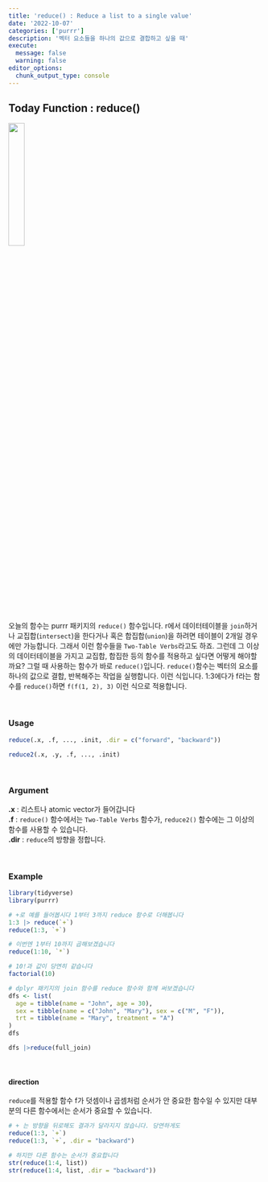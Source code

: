 ```yaml
---
title: 'reduce() : Reduce a list to a single value'
date: '2022-10-07'
categories: ['purrr']
description: '벡터 요소들을 하나의 값으로 결합하고 싶을 때'
execute: 
  message: false
  warning: false
editor_options: 
  chunk_output_type: console
---
```


## Today Function : reduce()

![](logo.png){width="25%"}

오늘의 함수는 purrr 패키지의 `reduce()` 함수입니다. r에서 데이터테이블을 `join`하거나 교집합(`intersect`)을 한다거나 혹은 합집합(`union`)을 하려면 테이블이 2개일 경우에만 가능합니다. 그래서 이런 함수들을 `Two-Table Verbs`라고도 하죠. 그런데 그 이상의 데이터테이블을 가지고 교집합, 합집한 등의 함수를 적용하고 싶다면 어떻게 해야할까요? 그럴 때 사용하는 함수가 바로 `reduce()`입니다. `reduce()`함수는 벡터의 요소를 하나의 값으로 결합, 반복해주는 작업을 실행합니다. 이런 식입니다. 1:3에다가 f라는 함수를 `reduce()`하면 `f(f(1, 2), 3)` 이런 식으로 적용합니다. 

<br/>

### Usage

```r
reduce(.x, .f, ..., .init, .dir = c("forward", "backward"))

reduce2(.x, .y, .f, ..., .init)
```

<br/>

### Argument

**.x** : 리스트나 atomic vector가 들어갑니다 <br/> 
**.f** : `reduce()` 함수에서는 `Two-Table Verbs` 함수가, `reduce2()` 함수에는 그 이상의 함수를 사용할 수 있습니다. <br/>
**.dir** : `reduce`의 방향을 정합니다.

<br/>

### Example

```r
library(tidyverse)
library(purrr)

# +로 예를 들어봅시다 1부터 3까지 reduce 함수로 더해봅니다
1:3 |> reduce(`+`)
reduce(1:3, `+`)

# 이번엔 1부터 10까지 곱해보겠습니다
reduce(1:10, `*`)

# 10!과 값이 당연히 같습니다
factorial(10)

# dplyr 패키지의 join 함수를 reduce 함수와 함께 써보겠습니다
dfs <- list(
  age = tibble(name = "John", age = 30),
  sex = tibble(name = c("John", "Mary"), sex = c("M", "F")),
  trt = tibble(name = "Mary", treatment = "A")
)
dfs

dfs |>reduce(full_join)
```


<br/>

#### direction

`reduce`를 적용할 함수 f가 덧셈이나 곱셈처럼 순서가 안 중요한 함수일 수 있지만 대부분의 다른 함수에서는 순서가 중요할 수 있습니다.

```r
# + 는 방향을 뒤로해도 결과가 달라지지 않습니다. 당연하게도
reduce(1:3, `+`)
reduce(1:3, `+`, .dir = "backward")

# 하지만 다른 함수는 순서가 중요합니다
str(reduce(1:4, list))
str(reduce(1:4, list, .dir = "backward"))
```
